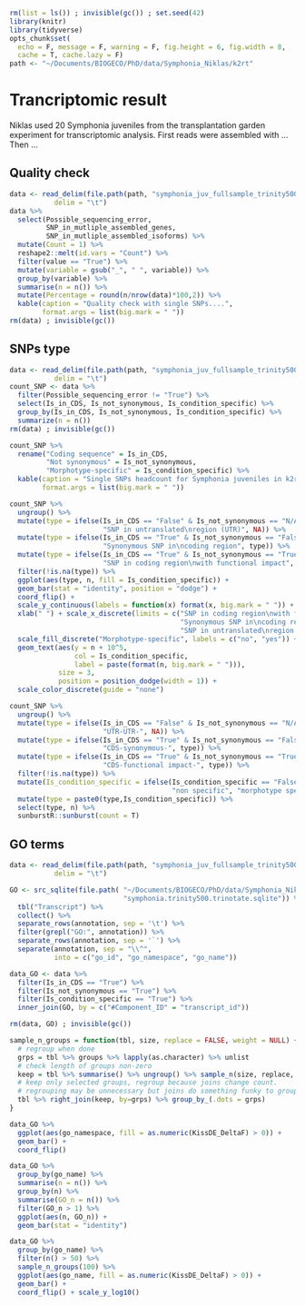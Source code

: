 ```r
rm(list = ls()) ; invisible(gc()) ; set.seed(42)
library(knitr)
library(tidyverse)
opts_chunk$set(
  echo = F, message = F, warning = F, fig.height = 6, fig.width = 8,
  cache = T, cache.lazy = F)
path <- "~/Documents/BIOGECO/PhD/data/Symphonia_Niklas/k2rt"
```

# Trancriptomic result

Niklas used 20 Symphonia juveniles from the transplantation garden experiment for transcriptomic analysis. First reads were assembled with ... Then ...

## Quality check

```r
data <- read_delim(file.path(path, "symphonia_juv_fullsample_trinity500_k2rt_type_0a_mainOutput.tsv"),
           delim = "\t")
data %>% 
  select(Possible_sequencing_error,
         SNP_in_mutliple_assembled_genes,
         SNP_in_mutliple_assembled_isoforms) %>% 
  mutate(Count = 1) %>%
  reshape2::melt(id.vars = "Count") %>% 
  filter(value == "True") %>% 
  mutate(variable = gsub("_", " ", variable)) %>% 
  group_by(variable) %>% 
  summarise(n = n()) %>% 
  mutate(Percentage = round(n/nrow(data)*100,2)) %>% 
  kable(caption = "Quality check with single SNPs....",
        format.args = list(big.mark = " "))
rm(data) ; invisible(gc())
```

## SNPs type

```r
data <- read_delim(file.path(path, "symphonia_juv_fullsample_trinity500_k2rt_type_0a_mainOutput.tsv"),
           delim = "\t")
count_SNP <- data %>% 
  filter(Possible_sequencing_error != "True") %>% 
  select(Is_in_CDS, Is_not_synonymous, Is_condition_specific) %>% 
  group_by(Is_in_CDS, Is_not_synonymous, Is_condition_specific) %>% 
  summarize(n = n()) 
rm(data) ; invisible(gc())
```

```r
count_SNP %>% 
  rename("Coding sequence" = Is_in_CDS,
         "Not synonymous" = Is_not_synonymous,
         "Morphotype-specific" = Is_condition_specific) %>% 
  kable(caption = "Single SNPs headcount for Symphonia juveniles in k2rt main output. First column indicates if the SNP is in a coding sequence, second column indicates is the SNP is not synonymous, third column indicates if the SNP is morphotype-specific, and fourth column indicates the headcount.",
        format.args = list(big.mark = " "))
```

```r
count_SNP %>% 
  ungroup() %>% 
  mutate(type = ifelse(Is_in_CDS == "False" & Is_not_synonymous == "N/A", 
                       "SNP in untranslated\nregion (UTR)", NA)) %>% 
  mutate(type = ifelse(Is_in_CDS == "True" & Is_not_synonymous == "False", 
                       "Synonymous SNP in\ncoding region", type)) %>% 
  mutate(type = ifelse(Is_in_CDS == "True" & Is_not_synonymous == "True", 
                       "SNP in coding region\nwith functional impact", type)) %>% 
  filter(!is.na(type)) %>% 
  ggplot(aes(type, n, fill = Is_condition_specific)) +
  geom_bar(stat = "identity", position = "dodge") +
  coord_flip() +
  scale_y_continuous(labels = function(x) format(x, big.mark = " ")) +
  xlab(" ") + scale_x_discrete(limits = c("SNP in coding region\nwith functional impact",
                                          "Synonymous SNP in\ncoding region",
                                          "SNP in untranslated\nregion (UTR)")) +
  scale_fill_discrete("Morphotype-specific", labels = c("no", "yes")) +
  geom_text(aes(y = n + 10^5, 
                col = Is_condition_specific,
                label = paste(format(n, big.mark = " "))), 
            size = 3,
            position = position_dodge(width = 1)) +
  scale_color_discrete(guide = "none")
```

```r
count_SNP %>% 
  ungroup() %>%
  mutate(type = ifelse(Is_in_CDS == "False" & Is_not_synonymous == "N/A", 
                       "UTR-UTR-", NA)) %>% 
  mutate(type = ifelse(Is_in_CDS == "True" & Is_not_synonymous == "False", 
                       "CDS-synonymous-", type)) %>% 
  mutate(type = ifelse(Is_in_CDS == "True" & Is_not_synonymous == "True", 
                       "CDS-functional impact-", type)) %>% 
  filter(!is.na(type)) %>% 
  mutate(Is_condition_specific = ifelse(Is_condition_specific == "False",
                                        "non specific", "morphotype specific")) %>% 
  mutate(type = paste0(type,Is_condition_specific)) %>% 
  select(type, n) %>% 
  sunburstR::sunburst(count = T)
```

## GO terms

```r
data <- read_delim(file.path(path, "symphonia_juv_fullsample_trinity500_k2rt_type_0a_mainOutput.tsv"),
           delim = "\t")

GO <- src_sqlite(file.path( "~/Documents/BIOGECO/PhD/data/Symphonia_Niklas/Trinotate",
                            "symphonia.trinity500.trinotate.sqlite")) %>% 
  tbl("Transcript") %>% 
  collect() %>% 
  separate_rows(annotation, sep = '\t') %>% 
  filter(grepl("GO:", annotation)) %>% 
  separate_rows(annotation, sep = '`') %>% 
  separate(annotation, sep = "\\^",
           into = c("go_id", "go_namespace", "go_name"))

data_GO <- data %>% 
  filter(Is_in_CDS == "True") %>% 
  filter(Is_not_synonymous == "True") %>% 
  filter(Is_condition_specific == "True") %>% 
  inner_join(GO, by = c("#Component_ID" = "transcript_id"))

rm(data, GO) ; invisible(gc())
```

```r
sample_n_groups = function(tbl, size, replace = FALSE, weight = NULL) {
  # regroup when done
  grps = tbl %>% groups %>% lapply(as.character) %>% unlist
  # check length of groups non-zero
  keep = tbl %>% summarise() %>% ungroup() %>% sample_n(size, replace, weight)
  # keep only selected groups, regroup because joins change count.
  # regrouping may be unnecessary but joins do something funky to grouping variable
  tbl %>% right_join(keep, by=grps) %>% group_by_(.dots = grps)
}
```


```r
data_GO %>% 
  ggplot(aes(go_namespace, fill = as.numeric(KissDE_DeltaF) > 0)) +
  geom_bar() +
  coord_flip()

data_GO %>% 
  group_by(go_name) %>% 
  summarise(n = n()) %>% 
  group_by(n) %>% 
  summarise(GO_n = n()) %>% 
  filter(GO_n > 1) %>% 
  ggplot(aes(n, GO_n)) +
  geom_bar(stat = "identity")

data_GO %>% 
  group_by(go_name) %>% 
  filter(n() > 50) %>% 
  sample_n_groups(100) %>%
  ggplot(aes(go_name, fill = as.numeric(KissDE_DeltaF) > 0)) +
  geom_bar() +
  coord_flip() + scale_y_log10()
```

